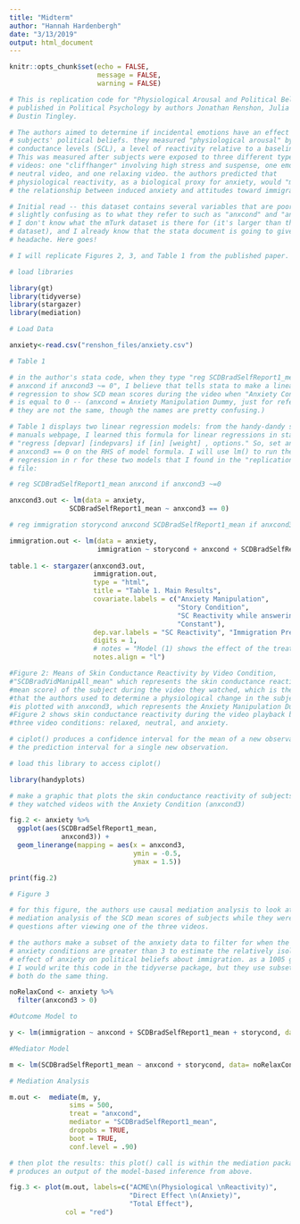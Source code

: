```yaml
---
title: "Midterm"
author: "Hannah Hardenbergh"
date: "3/13/2019"
output: html_document
---
```


```r
knitr::opts_chunk$set(echo = FALSE,
                      message = FALSE,
                      warning = FALSE)

# This is replication code for "Physiological Arousal and Political Beliefs"
# published in Political Psychology by authors Jonathan Renshon, Julia Lee &
# Dustin Tingley.

# The authors aimed to determine if incidental emotions have an effect on
# subjects' political beliefs. they measured "physiological arousal" by skin
# conductance levels (SCL), a level of reactivity relative to a baseline level.
# This was measured after subjects were exposed to three different types of
# videos: one "cliffhanger" involving high stress and suspense, one emotionally
# neutral video, and one relaxing video. the authors predicted that
# physiological reactivity, as a biological proxy for anxiety, would "mediate"
# the relationship between induced anxiety and attitudes toward immigrants.

# Initial read -- this dataset contains several variables that are poorly named,
# slightly confusing as to what they refer to such as "anxcond" and "anxcond3",
# I don't know what the mTurk dataset is there for (it's larger than the anxiety
# dataset), and I already know that the stata document is going to give me a
# headache. Here goes!

# I will replicate Figures 2, 3, and Table 1 from the published paper.

# load libraries

library(gt)
library(tidyverse)
library(stargazer)
library(mediation)

# Load Data

anxiety<-read.csv("renshon_files/anxiety.csv") 


```

```r
# Table 1

# in the author's stata code, when they type "reg SCDBradSelfReport1_mean
# anxcond if anxcond3 ~= 0", I believe that tells stata to make a linear
# regression to show SCD mean scores during the video when "Anxiety Condition"
# is equal to 0 -- (anxcond = Anxiety Manipulation Dummy, just for reference.
# they are not the same, though the names are pretty confusing.) 

# Table 1 displays two linear regression models: from the handy-dandy stata
# manuals webpage, I learned this formula for linear regressions in stata:
# "regress [depvar] [indepvars] if [in] [weight] , options." So, set an "option"
# anxcond3 == 0 on the RHS of model formula. I will use lm() to run the same
# regression in r for these two models that I found in the "replication code.do"
# file:

# reg SCDBradSelfReport1_mean anxcond if anxcond3 ~=0

anxcond3.out <- lm(data = anxiety, 
               SCDBradSelfReport1_mean ~ anxcond3 == 0)

# reg immigration storycond anxcond SCDBradSelfReport1_mean if anxcond3 ~=0

immigration.out <- lm(data = anxiety,
                      immigration ~ storycond + anxcond + SCDBradSelfReport1_mean + anxcond3 == 0)
  
table.1 <- stargazer(anxcond3.out,
                     immigration.out,
                     type = "html",
                     title = "Table 1. Main Results",
                     covariate.labels = c("Anxiety Manipulation",
                                          "Story Condition",
                                          "SC Reactivity while answering questions",
                                          "Constant"),
                     dep.var.labels = "SC Reactivity", "Immigration Preferences",
                     digits = 1,
                     # notes = "Model (1) shows the effect of the treatment (anxiety) on physiological reactivity while Model (2) shows the effects of physiological reactivity on immigration preferences, controlling for the story condition. Both models includes only Neutral & Anxiety conditions (Relax condition is excluded). Standard errors in brackets.",
                     notes.align = "l")

```


```r
#Figure 2: Means of Skin Conductance Reactivity by Video Condition,
#"SCDBradVidManipAll_mean" which represents the skin conductance reactivity (a
#mean score) of the subject during the video they watched, which is the method
#that the authors used to determine a physiological change in the subject. This
#is plotted with anxcond3, which represents the Anxiety Manipulation Dummy.
#Figure 2 shows skin conductance reactivity during the video playback by the
#three video conditions: relaxed, neutral, and anxiety.

# ciplot() produces a confidence interval for the mean of a new observation or
# the prediction interval for a single new observation.

# load this library to access ciplot()

library(handyplots)

# make a graphic that plots the skin conductance reactivity of subjects while
# they watched videos with the Anxiety Condition (anxcond3)

fig.2 <- anxiety %>% 
  ggplot(aes(SCDBradSelfReport1_mean, 
             anxcond3)) + 
  geom_linerange(mapping = aes(x = anxcond3,
                               ymin = -0.5,
                               ymax = 1.5))

print(fig.2)
```


```r
# Figure 3

# for this figure, the authors use causal mediation analysis to look at a causal
# mediation analysis of the SCD mean scores of subjects while they were asked
# questions after viewing one of the three videos.

# the authors make a subset of the anxiety data to filter for when the subjects'
# anxiety conditions are greater than 3 to estimate the relatively isolated
# effect of anxiety on political beliefs about immigration. as a 1005 graduate,
# I would write this code in the tidyverse package, but they use subset(). They
# both do the same thing.

noRelaxCond <- anxiety %>% 
  filter(anxcond3 > 0)

#Outcome Model to 

y <- lm(immigration ~ anxcond + SCDBradSelfReport1_mean + storycond, data= noRelaxCond)

#Mediator Model

m <- lm(SCDBradSelfReport1_mean ~ anxcond + storycond, data= noRelaxCond)

# Mediation Analysis

m.out <-  mediate(m, y,
               sims = 500,
               treat = "anxcond", 
               mediator = "SCDBradSelfReport1_mean", 
               dropobs = TRUE, 
               boot = TRUE, 
               conf.level = .90)

# then plot the results: this plot() call is within the mediation package, which
# produces an output of the model-based inference from above.

fig.3 <- plot(m.out, labels=c("ACME\n(Physiological \nReactivity)", 
                              "Direct Effect \n(Anxiety)", 
                              "Total Effect"),
              col = "red")


```

